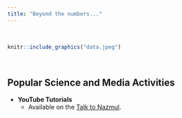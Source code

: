 ```yaml
---
title: "Beyond the numbers..."
---
```


<br>

```r
knitr::include_graphics("data.jpeg")
```

<br>

## Popular Science and Media Activities

- **YouTube Tutorials**
  - Available on the [Talk to Nazmul](https://www.youtube.com/channel/UCHKMxKD5SbK9-RfcqkjfMbg).
